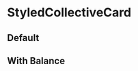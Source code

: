 
<Meta title="Host Dashboard/UnhostAccountModal" component={UnhostAccountModal} argTypes={{}} />

# StyledCollectiveCard

## Default


<Canvas>
  <Story
    name="Default"
    parameters={{
      design: {
        type: 'figma',
        url: 'https://www.figma.com/file/ZQBMWhnGGtRWeIZknFW1eP/%5BOC-Design%5D-Production-Ready-%E2%9C%85?node-id=18797%3A200561',
      },
    }}
  >
    <UnhostAccountModal collective={webpackCollective} host={webpackCollective.host} />
  </Story>
</Canvas>

## With Balance

<Canvas>
  <Story
    name="With Balance"
    parameters={{
      design: {
        type: 'figma',
        url: 'https://www.figma.com/file/ZQBMWhnGGtRWeIZknFW1eP/%5BOC-Design%5D-Production-Ready-%E2%9C%85?node-id=18797%3A200561',
      },
    }}
  >
    <UnhostAccountModal
      collective={{ ...webpackCollective, stats: { balance: { valueInCents: 1000, currency: 'USD' } } }}
      host={webpackCollective.host}
    />
  </Story>
</Canvas>

